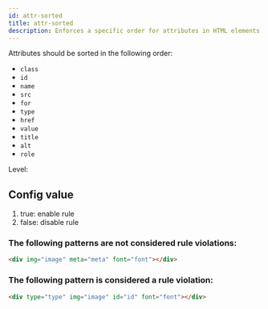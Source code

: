```yaml
---
id: attr-sorted
title: attr-sorted
description: Enforces a specific order for attributes in HTML elements to improve readability and consistency.
---
```



Attributes should be sorted in the following order:

- `class`
- `id`
- `name`
- `src`
- `for`
- `type`
- `href`
- `value`
- `title`
- `alt`
- `role`

Level: <Badge text="Error" variant="danger" />

## Config value

1. true: enable rule
2. false: disable rule

### The following patterns are **not** considered rule violations:

```html
<div img="image" meta="meta" font="font"></div>
```

### The following pattern is considered a rule violation:

```html
<div type="type" img="image" id="id" font="font"></div>
```
